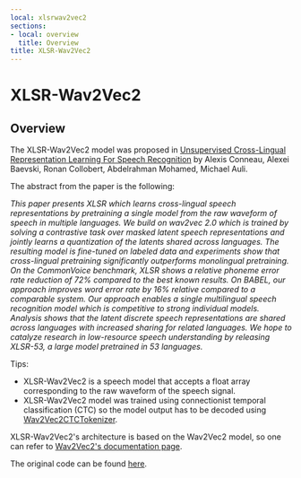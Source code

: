 ```yaml
---
local: xlsrwav2vec2
sections:
- local: overview
  title: Overview
title: XLSR-Wav2Vec2
---
```

<script>
</script>
<!--Copyright 2021 The HuggingFace Team. All rights reserved.

Licensed under the Apache License, Version 2.0 (the "License"); you may not use this file except in compliance with
the License. You may obtain a copy of the License at

http://www.apache.org/licenses/LICENSE-2.0

Unless required by applicable law or agreed to in writing, software distributed under the License is distributed on
an "AS IS" BASIS, WITHOUT WARRANTIES OR CONDITIONS OF ANY KIND, either express or implied. See the License for the
specific language governing permissions and limitations under the License.
-->

<h1 id="xlsrwav2vec2">XLSR-Wav2Vec2</h1>

<h2 id="overview">Overview</h2>

The XLSR-Wav2Vec2 model was proposed in [Unsupervised Cross-Lingual Representation Learning For Speech Recognition](https://arxiv.org/abs/2006.13979) by Alexis Conneau, Alexei Baevski, Ronan Collobert, Abdelrahman Mohamed, Michael
Auli.

The abstract from the paper is the following:

*This paper presents XLSR which learns cross-lingual speech representations by pretraining a single model from the raw
waveform of speech in multiple languages. We build on wav2vec 2.0 which is trained by solving a contrastive task over
masked latent speech representations and jointly learns a quantization of the latents shared across languages. The
resulting model is fine-tuned on labeled data and experiments show that cross-lingual pretraining significantly
outperforms monolingual pretraining. On the CommonVoice benchmark, XLSR shows a relative phoneme error rate reduction
of 72% compared to the best known results. On BABEL, our approach improves word error rate by 16% relative compared to
a comparable system. Our approach enables a single multilingual speech recognition model which is competitive to strong
individual models. Analysis shows that the latent discrete speech representations are shared across languages with
increased sharing for related languages. We hope to catalyze research in low-resource speech understanding by releasing
XLSR-53, a large model pretrained in 53 languages.*

Tips:

- XLSR-Wav2Vec2 is a speech model that accepts a float array corresponding to the raw waveform of the speech signal.
- XLSR-Wav2Vec2 model was trained using connectionist temporal classification (CTC) so the model output has to be
  decoded using [Wav2Vec2CTCTokenizer](/docs/transformers/pr_14321/en/model_doc/wav2vec2#transformers.Wav2Vec2CTCTokenizer).

XLSR-Wav2Vec2's architecture is based on the Wav2Vec2 model, so one can refer to [Wav2Vec2's documentation page](wav2vec2).

The original code can be found [here](https://github.com/pytorch/fairseq/tree/master/fairseq/models/wav2vec).
